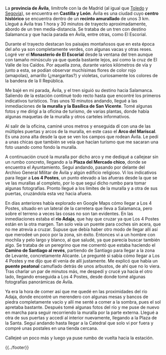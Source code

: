 <noinclude>{{header|1=Etapa 3: Ávila}}</noinclude>

La '''provincia de Ávila''', limítrofe con la de Madrid (al igual que [[Toledo]] y [[Segovia]]), se encuentra en '''Castilla y León'''. Ávila es una ciudad cuyo '''centro histórico''' se encuentra dentro de un '''recinto amurallado''' de unos 3 km. Llegué a Ávila tras 1 hora y 30 minutos de trayecto aproximadamente, abordo de un tren media-distancia. Se trataba de un tren con destino Salamanca y que hacía parada en Ávila, entre otras, como El Escorial.

Durante el trayecto destacan los paisajes montañosos que en esta época del año ya son completamente verdes, con algunas vacas y otras reses. Logré ver el '''Monasterio de El Escorial''' desde la ventana del tren aunque con tamaño minúsculo ya que queda bastante lejos, así como la cruz de El Valle de los Caídos. Por aquella zona, durante varios kilómetros de vía y junto a esta, se podían observar muchísimas flores de color rojo (amapolas), amarillo (¿margaritas?) y violetas, curiosamente los colores de la bandera de la II República.

Me bajé en mi parada, Ávila, y el tren siguió su destino hacia Salamanca. Saliendo de la estación continué todo recto hasta que encontré los primeros indicativos turísticos. Tras unos 10 minutos andando, llegué a las inmediaciones de '''la muralla y la Basílica de San Vicente'''. Tomé algunas fotos y me dirigí a la oficina de turismo, de varias plantas, donde había algunas maquetas de la muralla y otros carteles informativos.

Al salir de la oficina, caminé unos metros y enseguida dí con una de las múltiples puertas y arcos de la muralla, en este caso el '''Arco del Mariscal'''. Es una zona alta desde la que se ven los campos que rodean Ávila. Le pedí a unas chicas que también se veía que hacían turismo que me sacaran una foto usando como fondo la muralla.

A continuación crucé la muralla por dicho arco y me dediqué a callejear sin un rumbo concreto, llegando a la '''Plaza del Mercado chico''', donde se encuentra el Ayuntamiento. Seguí andando, pasando por delante del Archivo General Militar de Ávila y algún edificio religioso. Vi los indicativos para llegar a '''Los 4 Postes''', un punto elevado a las afueras desde la que se ve las murallas al completo, por lo que seguí dicho rumbo para tomar algunas fotografías. Pronto llegué a los límites de la muralla y a otra de sus puertas, cruzándola esta vez hacia afuera.

En días anteriores había explorado en Google Maps cómo llegar a Los 4 Postes, situado en un lateral de la carretera que lleva a Salamanca, pero sobre el terreno a veces las cosas no son tan evidentes. En las inmediaciones estaba el '''río Adaja''', que hay que cruzar ya que Los 4 Postes están en la otra margen. Tan solo veía un puente para coches sin acera, que no me atrevía a cruzar. Supuse que debía haber otro modo de llegar allí así que merodeé un poco por la zona, sin éxito. Entonces vi a un hombre con mochila y pelo largo y blanco, al que saludé, ya que parecía buscar también algo. Se trataba de un peregrino que me comentó que estaba haciendo el '''Camino de Santiago al revés''', partiendo de Santiago para llegar a la zona de Levante, concretamente Alicante. Le pregunté si sabía cómo llegar a Los 4 Postes y me dijo que él venía de allí justamente. Me explicó que había un '''puente peatonal''' camuflado detrás de unos arbustos, de ahí que no lo viera. Tras charlar un par de minutos más, me despedí y crucé ya hacia el otro lado, llegando enseguida a Los 4 Postes, desde donde tomé algunas fotografías panorámicas de Ávila.

Ya era la hora de comer así que me quedé en las proximidades del río Adaja, donde encontré un merendero con algunas mesas y bancos de piedra completamente vacío y allí me senté a comer a la sombra, pues el sol apretaba bastante. Después tomé algunas fotos del río y me puse de nuevo en marcha para seguir recorriendo la muralla por la parte externa. Llegué a otra de sus puertas y accedí al interior nuevamente, llegando a la Plaza de la Santa. Seguí andando hasta llegar a la Catedral que solo vi por fuera y compré unas postales en una tienda cercana.

Callejeé un poco más y luego ya puse rumbo de vuelta hacia la estación.

<noinclude>{{../footer}}</noinclude>

